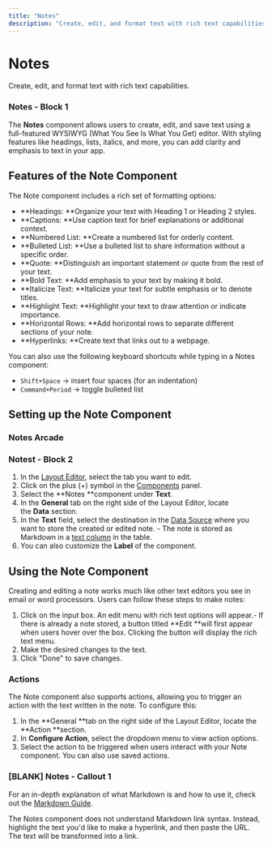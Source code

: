 ```yaml
---
title: "Notes"
description: "Create, edit, and format text with rich text capabilities."
---
```


# Notes

Create, edit, and format text with rich text capabilities.

### Notes - Block 1

The **Notes** component allows users to create, edit, and save text using a full-featured WYSIWYG (What You See Is What You Get) editor. With styling features like headings, lists, italics, and more, you can add clarity and emphasis to text in your app.

## Features of the Note Component

The Note component includes a rich set of formatting options:

- **Headings: **Organize your text with Heading 1 or Heading 2 styles.
- **Captions: **Use caption text for brief explanations or additional context.
- **Numbered List: **Create a numbered list for orderly content.
- **Bulleted List: **Use a bulleted list to share information without a specific order.
- **Quote: **Distinguish an important statement or quote from the rest of your text.
- **Bold Text: **Add emphasis to your text by making it bold.
- **Italicize Text: **Italicize your text for subtle emphasis or to denote titles.
- **Highlight Text: **Highlight your text to draw attention or indicate importance.
- **Horizontal Rows: **Add horizontal rows to separate different sections of your note.
- **Hyperlinks: **Create text that links out to a webpage. 

You can also use the following keyboard shortcuts while typing in a Notes component:

- `Shift+Space` → insert four spaces (for an indentation)
- `Command+Period` → toggle bulleted list

## Setting up the Note Component



### Notes Arcade

### Notest - Block 2

1. In the [Layout Editor](http://intro-to-layout/), select the tab you want to edit.
2. Click on the plus (+) symbol in the [Components](http://components/) panel.
3. Select the **Notes **component under **Text**.
4. In the **General** tab on the right side of the Layout Editor, locate the **Data** section. 
5. In the **Text** field, select the destination in the [Data Source](/data-sources) where you want to store the created or edited note. - The note is stored as Markdown in a [text column](/basic-columns) in the table.
6. You can also customize the **Label** of the component.

## Using the Note Component

Creating and editing a note works much like other text editors you see in email or word processors. Users can follow these steps to make notes:

1. Click on the input box. An edit menu with rich text options will appear.- If there is already a note stored, a button titled **Edit **will first appear when users hover over the box. Clicking the button will display the rich text menu.
2. Make the desired changes to the text.
3. Click "Done" to save changes.

### Actions

The Note component also supports actions, allowing you to trigger an action with the text written in the note. To configure this:

1. In the **General **tab on the right side of the Layout Editor, locate the **Action **section.
2. In **Configure Action**, select the dropdown menu to view action options.
3. Select the action to be triggered when users interact with your Note component. You can also use saved actions.



### [BLANK] Notes - Callout 1

For an in-depth explanation of what Markdown is and how to use it, check out the [Markdown Guide](https://www.markdownguide.org/getting-started).

The Notes component does not understand Markdown link syntax. Instead, highlight the text you'd like to make a hyperlink, and then paste the URL. The text will be transformed into a link.

